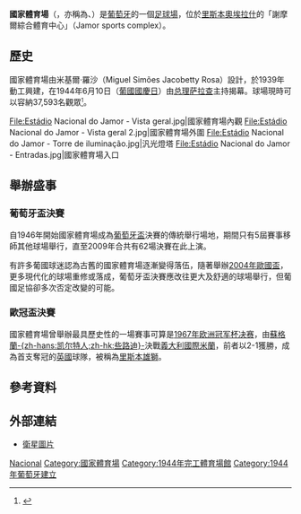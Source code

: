 {{Refimprove |time=2011-04-26T15:58:52+00:00 }}
{{Otheruses|subject=位於[[葡萄牙|葡萄牙]][[里斯本區|里斯本]]的[[1967年欧洲冠军杯决赛|1967年欧洲冠军杯决赛]]主場館|other=其他地方的國家體育場|國家體育場}}
{{Infobox Stadium
| stadium_name      = 國家體育場<br>''Estádio Nacional''<ref name=Football-Weekends>{{cite web|title=Visiting the Portuguese National Stadium|url=http://www.football-weekends.com/2016/01/19/national-stadium-portugal-ground-visit-16-01-2016/|website=Football-Weekends|publisher=Lucas Laermans|access-date=19 January 2016|language=en|archive-date=13 April 2019|archive-url=https://web.archive.org/web/20190413074833/http://www.football-weekends.com/2016/01/19/national-stadium-portugal-ground-visit-16-01-2016/|url-status=live}}</ref>
| fullname          = Complexo Desportivo do Estádio Nacional/Complexo Desportivo do Jamor
| nickname          = Estádio do Jamor
| image             = [[File:StadionJamor.JPG|250px]]
| caption           = 
| location          = [[里斯本區|里斯本]]，[[奧埃拉什|奧埃拉什]]
| broke_ground      = 1939
| opened            = 1944年6月10日<ref name=CDNJ_Estadio>{{cite web|title=Estádio de Honra|url=http://jamor.idesporto.pt/index.php?s=white&pid=7|website=Centro Desportivo Nacional do Jamor|publisher=Instituto Português do Desporto e Juventude|access-date=21 June 2015|language=pt|archive-date=8 December 2017|archive-url=https://web.archive.org/web/20171208070511/http://jamor.idesporto.pt/index.php?s=white&pid=7|url-status=live}}</ref>
| renovated         = 2012年9月
| coordinates       = {{coord|38|42|31.74|N|9|15|39.03|W|type:landmark}}
| expanded          = 
| closed            = 
| demolished        = 
| owner             = [[葡萄牙足球協會|葡萄牙足球協會]]
| operator          = 
| surface           = [[草地|草地]]<ref name=CDNJ_Estadio/>
| construction_cost = 
| architect         = 米基爾·羅沙
| project_manager   = 
| main_contractors  = 
| former_names      = 
| tenants           = [[葡萄牙國家足球隊|葡萄牙國家足球隊]]<br />'''舉辦盛事'''<br />[[葡萄牙盃|葡萄牙盃]]<br />[[1967年欧洲冠军杯决赛|1967年欧洲冠军杯决赛]]
| seating_capacity  = 37,593
| dimensions        =
}}
'''國家體育場'''（{{lang-pt|'''Estádio Nacional'''}}，亦稱為{{lang|pt|'''Estádio do Jamor'''}}、{{lang|pt|'''Estádio Nacional do Jamor'''}}）是[[葡萄牙|葡萄牙]]的一個[[足球場|足球場]]，位於[[里斯本區|里斯本]][[奧埃拉什|奧埃拉什]]的「謝摩爾綜合體育中心」（Jamor sports complex）。

==歷史==
國家體育場由米基爾·羅沙（Miguel Simões Jacobetty Rosa）設計，於1939年動工興建，在1944年6月10日（[[葡萄牙日、賈梅士日暨葡僑日|葡國國慶日]]）由[[总理|总理]][[萨拉查|萨拉查]]主持揭幕。球場現時可以容納37,593名觀眾<small><ref>{{Cite web |url=http://www.fussballtempel.net/uefa/POR.html |title=www.fussballtempel.net |accessdate=2010-02-26 |archive-date=2020-06-02 |archive-url=https://web.archive.org/web/20200602174404/http://fussballtempel.net/uefa/POR.html |dead-url=no }}</ref></small>。

<gallery>
File:Estádio Nacional do Jamor - Vista geral.jpg|國家體育場內觀
File:Estádio Nacional do Jamor - Vista geral 2.jpg|國家體育場外圍
File:Estádio Nacional do Jamor - Torre de iluminação.jpg|汎光燈塔
File:Estádio Nacional do Jamor - Entradas.jpg|國家體育場入口
</gallery>

==舉辦盛事==
===葡萄牙盃決賽===
自1946年開始國家體育場成為[[葡萄牙盃|葡萄牙盃]]決賽的傳統舉行場地，期間只有5屆賽事移師其他球場舉行，直至2009年合共有62場決賽在此上演。

有許多葡國球迷認為古舊的國家體育場逐漸變得落伍，隨著舉辦[[2004年歐洲足球錦標賽|2004年歐國盃]]，更多現代化的球場重修或落成，葡萄牙盃決賽應改往更大及舒適的球場舉行，但葡國足協卻多次否定改變的可能。

===歐冠盃決賽===
國家體育場曾舉辦最具歷史性的一場賽事可算是[[1967年欧洲冠军杯决赛|1967年欧洲冠军杯决赛]]，由[[蘇格蘭|蘇格蘭]][[凯尔特人足球俱乐部|-{zh-hans:凯尔特人;zh-hk:些路迪}-]]決戰[[義大利|義大利]][[国际米兰足球俱乐部|國際米蘭]]，前者以2-1獲勝，成為首支奪冠的[[英國|英國]]球隊，被稱為[[里斯本雄獅|里斯本雄獅]]。

==參考資料==
<references/> 

== 外部連結 ==
{{Commons|Category:Estádio Nacional do Jamor}}
*[http://maps.google.com/maps?f=d&hl=en&geocode=&saddr=&daddr=38.786531,-9.151976&mrsp=1&sz=17&mra=mi&sll=38.786531,-9.152341&sspn=0.004273,0.009978&ie=UTF8&t=k&om=1&ll=38.70878,-9.260058&spn=0.004278,0.009978&z=17 衛星圖片]

{{start box}}
{{succession box |
  title=[[欧洲冠军联赛|歐冠盃]]<br>決賽舉行場地|
  before=[[博杜安国王体育场|希素球場]] <br> （[[比利時|比利時]][[布魯塞爾|布魯塞爾]]）|
  after=[[温布利球场_(1923年)|溫布萊球場]] <br> （[[英格蘭|英格蘭]][[倫敦|倫敦]]）|
  years=[[1967年欧洲冠军杯决赛|1967年]]
}}
{{end box}}

{{Authority control}}

{{DEFAULTSORT:Nacional}}
[[Category:葡萄牙足球場|Nacional]]
[[Category:國家體育場|Category:國家體育場]]
[[Category:1944年完工體育場館|Category:1944年完工體育場館]]
[[Category:1944年葡萄牙建立|Category:1944年葡萄牙建立]]